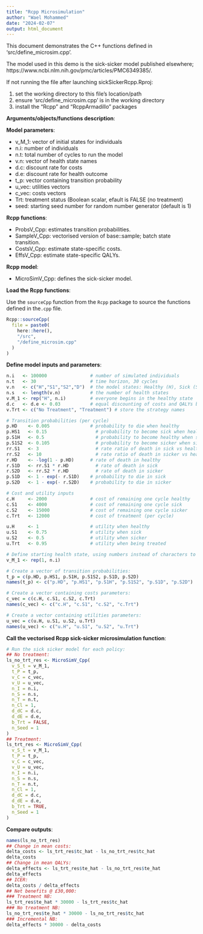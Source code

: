 ```yaml
---
title: "Rcpp Microsimulation"
author: "Wael Mohammed"
date: "2024-02-07"
output: html_document
---
```


This document demonstrates the C++ functions defined in 'src/define_microsim.cpp'.

The model used in this demo is the sick-sicker model published elsewhere;
https://www.ncbi.nlm.nih.gov/pmc/articles/PMC6349385/.

If not running the file after launching sickSickerRcpp.Rproj:

1. set the working directory to this file's location/path
2. ensure 'src/define_microsim.cpp' is in the working directory
3. install the "Rcpp" and "RcppArmadillo" packages

**Arguments/objects/functions description**:

**Model parameters**:

- v_M_1:   vector of initial states for individuals
- n.i:     number of individuals
- n.t:     total number of cycles to run the model
- v.n:     vector of health state names
- d.c:     discount rate for costs
- d.e:     discount rate for health outcome
- t_p:     vector containing transition probability
- u_vec:   utilities vectors
- c_vec:   costs vectors
- Trt:     treatment status (Boolean scalar, efault is FALSE (no treatment)
- seed:    starting seed number for random number generator (default is 1)

**Rcpp functions**:

- ProbsV_Cpp: estimates transition probabilities.
- SampleV_Cpp: vectorised version of base::sample; batch state transition.
- CostsV_Cpp: estimate state-specific costs.
- EffsV_Cpp: estimate state-specific QALYs.

**Rcpp model**:

- MicroSimV_Cpp: defines the sick-sicker model.

**Load the Rcpp functions**:

Use the `sourceCpp` function from the `Rcpp` package to source the functions defined in the`.cpp` file.

```r
Rcpp::sourceCpp(
  file = paste0(
    here::here(),
    "/src",
    "/define_microsim.cpp"
  )
)
```

**Define model inputs and parameters**:

```r
n.i   <- 100000                # number of simulated individuals
n.t   <- 30                    # time horizon, 30 cycles
v.n   <- c("H","S1","S2","D")  # the model states: Healthy (H), Sick (S1), Sicker (S2), Dead (D)
n.s   <- length(v.n)           # the number of health states
v.M_1 <- rep("H", n.i)         # everyone begins in the healthy state
d.c   <- d.e <- 0.03           # equal discounting of costs and QALYs by 3%
v.Trt <- c("No Treatment", "Treatment") # store the strategy names

# Transition probabilities (per cycle)
p.HD    <- 0.005               # probability to die when healthy
p.HS1   <- 0.15          	     # probability to become sick when healthy
p.S1H   <- 0.5           	     # probability to become healthy when sick
p.S1S2  <- 0.105         	     # probability to become sicker when sick
rr.S1   <- 3             	     # rate ratio of death in sick vs healthy
rr.S2   <- 10            	     # rate ratio of death in sicker vs healthy
r.HD    <- -log(1 - p.HD) 	   # rate of death in healthy
r.S1D   <- rr.S1 * r.HD  	     # rate of death in sick
r.S2D   <- rr.S2 * r.HD  	     # rate of death in sicker
p.S1D   <- 1 - exp(- r.S1D)    # probability to die in sick
p.S2D   <- 1 - exp(- r.S2D)    # probability to die in sicker

# Cost and utility inputs
c.H     <- 2000                # cost of remaining one cycle healthy
c.S1    <- 4000                # cost of remaining one cycle sick
c.S2    <- 15000               # cost of remaining one cycle sicker
c.Trt   <- 12000               # cost of treatment (per cycle)

u.H     <- 1                   # utility when healthy
u.S1    <- 0.75                # utility when sick
u.S2    <- 0.5                 # utility when sicker
u.Trt   <- 0.95                # utility when being treated

# Define starting health state, using numbers instead of characters to identify the health states:
v_M_1 <- rep(1, n.i)

# Create a vector of transition probabilities:
t_p = c(p.HD, p.HS1, p.S1H, p.S1S2, p.S1D, p.S2D)
names(t_p) <- c("p.HD", "p.HS1", "p.S1H", "p.S1S2", "p.S1D", "p.S2D")

# Create a vector containing costs parameters:
c_vec = c(c.H, c.S1, c.S2, c.Trt)
names(c_vec) <- c("c.H", "c.S1", "c.S2", "c.Trt")

# Create a vector containing utilities parameters:
u_vec = c(u.H, u.S1, u.S2, u.Trt)
names(u_vec) <- c("u.H", "u.S1", "u.S2", "u.Trt")
```

**Call the vectorised Rcpp sick-sicker microsimulation function**:

```r
# Run the sick sicker model for each policy:
## No treatment:
ls_no_trt_res <- MicroSimV_Cpp(
  v_S_t = v_M_1,
  t_P = t_p,
  v_C = c_vec,
  v_U = u_vec,
  n_I = n.i,
  n_S = n.s,
  n_T = n.t,
  n_Cl = 1,
  d_dC = d.c,
  d_dE = d.e,
  b_Trt = FALSE,
  n_Seed = 1
)
## Treatment:
ls_trt_res <- MicroSimV_Cpp(
  v_S_t = v_M_1,
  t_P = t_p,
  v_C = c_vec,
  v_U = u_vec,
  n_I = n.i,
  n_S = n.s,
  n_T = n.t,
  n_Cl = 1,
  d_dC = d.c,
  d_dE = d.e,
  b_Trt = TRUE,
  n_Seed = 1
)
```

**Compare outputs**:

```r
names(ls_no_trt_res)
## Change in mean costs:
delta_costs <- ls_trt_res$tc_hat - ls_no_trt_res$tc_hat
delta_costs
## Change in mean QALYs:
delta_effects <- ls_trt_res$te_hat - ls_no_trt_res$te_hat
delta_effects
## ICER:
delta_costs / delta_effects
## Net benefits @ £30,000:
### Treatment NB:
ls_trt_res$te_hat * 30000 - ls_trt_res$tc_hat
### No treatment NB:
ls_no_trt_res$te_hat * 30000 - ls_no_trt_res$tc_hat
### Incremental NB:
delta_effects * 30000 - delta_costs
```